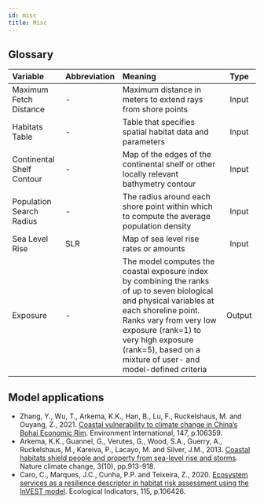 ```yaml
---
id: misc
title: Misc
---
```

## Glossary
| Variable                  | Abbreviation       | Meaning             | Type   |
| :------------------------ | :------------------| :------------------ | :---:  |
| Maximum Fetch Distance	  | -                  | Maximum distance in meters to extend rays from shore points | Input  |
| Habitats Table            | -                  | Table that specifies spatial habitat data and parameters | Input  |
| Continental Shelf Contour | -                  | Map of the edges of the continental shelf or other locally relevant bathymetry contour| Input  |
| Population Search Radius  | -                  | The radius around each shore point within which to compute the average population density| Input  |
| Sea Level Rise            | SLR                | Map of sea level rise rates or amounts| Input  |
| Exposure                  | -                  | The model computes the coastal exposure index by combining the ranks of up to seven biological and physical variables at each shoreline point. Ranks vary from very low exposure (rank=1) to very high exposure (rank=5), based on a mixture of user- and model-defined criteria| Output  |


## Model applications 
- Zhang, Y., Wu, T., Arkema, K.K., Han, B., Lu, F., Ruckelshaus, M. and Ouyang, Z., 2021. [Coastal vulnerability to climate change in China’s Bohai Economic Rim](https://doi.org/10.1016/j.envint.2020.106359). Environment International, 147, p.106359.  
- Arkema, K.K., Guannel, G., Verutes, G., Wood, S.A., Guerry, A., Ruckelshaus, M., Kareiva, P., Lacayo, M. and Silver, J.M., 2013. [Coastal habitats shield people and property from sea-level rise and storms](https://doi.org/10.1038/nclimate1944). Nature climate change, 3(10), pp.913-918. 
- Caro, C., Marques, J.C., Cunha, P.P. and Teixeira, Z., 2020. [Ecosystem services as a resilience descriptor in habitat risk assessment using the InVEST model](https://doi.org/10.1016/j.ecolind.2020.106426). Ecological Indicators, 115, p.106426.
